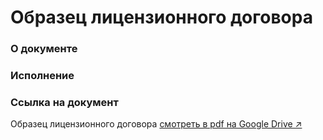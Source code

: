 
# Образец лицензионного договора

<Steps>

### О документе

### Исполнение

### Ссылка на документ

Образец лицензионного договора [смотреть в pdf на Google Drive ↗](https://drive.google.com/file/d/17T1_agwfsjth9y1BWagh5hPNK5QmwLdJ/view?usp=share_link)

</Steps>